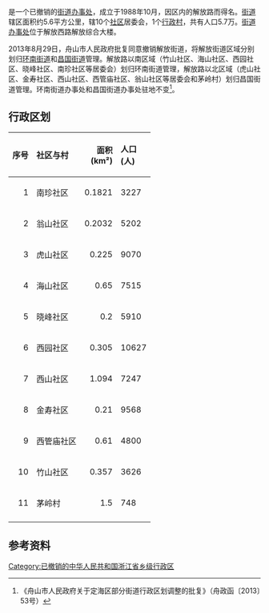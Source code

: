 '''{{PAGENAMEBASE}}'''是{{PRC admin/fullname|33/09/02}}一个已撤销的[[街道办事处|街道办事处]]，成立于1988年10月，因区内的解放路而得名。[[街道|街道]]辖区面积约5.6平方公里，辖10个[[社区|社区]]居委会，1个[[行政村|行政村]]，共有人口5.7万。[[街道办事处|街道办事处]]位于解放西路解放综合大楼。

2013年8月29日，舟山市人民政府批复同意撤销解放街道，将解放街道区域分别划归[[环南街道|环南街道]]和[[昌国街道|昌国街道]]管理。解放路以南区域（竹山社区、海山社区、西园社区、晓峰社区、南珍社区等居委会）划归环南街道管理，解放路以北区域（虎山社区、金寿社区、西山社区、西管庙社区、翁山社区等居委会和茅岭村）划归昌国街道管理。环南街道办事处和昌国街道办事处驻地不变<ref>《舟山市人民政府关于定海区部分街道行政区划调整的批复》（舟政函〔2013〕53号）</ref>。

== 行政区划 ==

{| class="wikitable"
|-style="background: #CCC;" 
! align ="right"|序号  || align ="left"|社区与村  ||  align="right"|  面积<br>(km²)|| align="left"| 人口<br>(人)  
|-
|align="right"| 1|| 南珍社区 || 0.1821 || 3227 
|-
|align="right"| 2|| 翁山社区 || 0.2032 || 5202 
|-
|align="right"| 3|| 虎山社区 || 0.225 || 9070 
|-
|align="right"| 4|| 海山社区 || 0.65  || 7515  
|-
|align="right"| 5|| 晓峰社区 || 0.2  || 5910
|-
|align="right"| 6|| 西园社区 || 0.305 || 10627 
|-
|align="right"| 7|| 西山社区|| 1.094 || 7247
|-
|align="right"| 8|| 金寿社区 || 0.21 || 9568 
|-
|align="right"| 9|| 西管庙社区 || 0.61 || 4800
|-
|align="right"| 10|| 竹山社区 || 0.357 || 3626
|-
|align="right"| 11|| 茅岭村 || 1.5 || 748
|-
|}

== 参考资料 ==
{{reflist}}

[[Category:已撤销的中华人民共和国浙江省乡级行政区|Category:已撤销的中华人民共和国浙江省乡级行政区]]